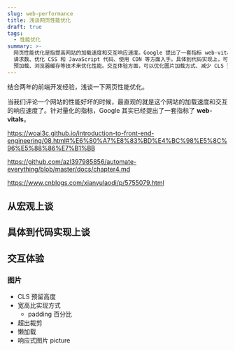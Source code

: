 ```yaml
---
slug: web-performance
title: 浅谈网页性能优化
draft: true
tags:
  - 性能优化
summary: >-
  网页性能优化是指提高网站的加载速度和交互响应速度。Google 提出了一套指标 web-vitals 来衡量网页性能。从宏观上，可以从减少 HTTP
  请求数、优化 CSS 和 JavaScript 代码、使用 CDN 等方面入手。具体到代码实现上，可以使用图片懒加载、CSS
  预加载、浏览器缓存等技术来优化性能。交互体验方面，可以优化图片加载方式、减少 CLS 预留高度、使用响应式图片等技术来提升用户体验。
---
```


结合两年的前端开发经验，浅谈一下网页性能优化。

<!--truncate-->

当我们评论一个网站的性能好坏的时候，最直观的就是这个网站的加载速度和交互的响应速度了。针对量化的指标，Google 其实已经提出了一套指标了 **web-vitals**。

https://woai3c.github.io/introduction-to-front-end-engineering/08.html#%E6%80%A7%E8%83%BD%E4%BC%98%E5%8C%96%E5%88%86%E7%B1%BB

https://github.com/azl397985856/automate-everything/blob/master/docs/chapter4.md

https://www.cnblogs.com/xianyulaodi/p/5755079.html

## 从宏观上谈

## 具体到代码实现上谈

## 交互体验

### 图片

- CLS 预留高度
- 宽高比实现方式
  - padding 百分比
- 超出裁剪
- 懒加载
- 响应式图片 picture
